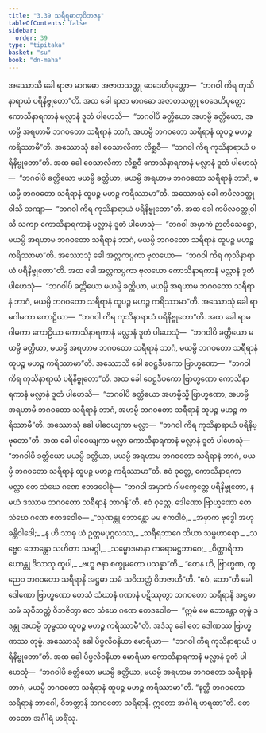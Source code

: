 ```yaml
---
title: "3.39 သရီရဓာတုဝိဘဇန"
tableOfContents: false
sidebar:
  order: 39
type: "tipitaka"
basket: "su"
book: "dn-maha"
---
```



<DynamicBreadcrumb />

<Division number="236" book="dn-maha" e="ch" v="7" p="135">

<Paragraph number="515" book="dn-maha">
အဿောသိ ခေါ ရာဇာ မာဂဓော အဇာတသတ္တု ဝေဒေဟိပုတ္တော—  “ဘဂဝါ ကိရ ကုသိနာရာယံ ပရိနိဗ္ဗုတော”တိ. အထ ခေါ ရာဇာ မာဂဓော အဇာတသတ္တု ဝေဒေဟိပုတ္တော ကောသိနာရကာနံ မလ္လာနံ ဒူတံ ပါဟေသိ—  “ဘဂဝါပိ ခတ္တိယော အဟမ္ပိ ခတ္တိယော, အဟမ္ပိ အရဟာမိ ဘဂဝတော သရီရာနံ ဘာဂံ, အဟမ္ပိ ဘဂဝတော သရီရာနံ ထူပဉ္စ မဟဉ္စ ကရိဿာမီ”တိ.
</Paragraph>

<Paragraph number="516" book="dn-maha">
အဿောသုံ ခေါ ဝေသာလိကာ လိစ္ဆဝီ—  “ဘဂဝါ ကိရ ကုသိနာရာယံ ပရိနိဗ္ဗုတော”တိ. အထ ခေါ ဝေသာလိကာ လိစ္ဆဝီ ကောသိနာရကာနံ မလ္လာနံ ဒူတံ ပါဟေသုံ—  “ဘဂဝါပိ ခတ္တိယော မယမ္ပိ ခတ္တိယာ, မယမ္ပိ အရဟာမ ဘဂဝတော သရီရာနံ ဘာဂံ, မယမ္ပိ ဘဂဝတော သရီရာနံ ထူပဉ္စ မဟဉ္စ ကရိဿာမာ”တိ.
</Paragraph>

<Paragraph number="517" book="dn-maha">
အဿောသုံ ခေါ ကပိလဝတ္ထုဝါသီ သကျာ—  “ဘဂဝါ ကိရ ကုသိနာရာယံ ပရိနိဗ္ဗုတော”တိ. အထ ခေါ ကပိလဝတ္ထုဝါသီ သကျာ ကောသိနာရကာနံ မလ္လာနံ ဒူတံ ပါဟေသုံ—  “ဘဂဝါ အမှာကံ ဉာတိသေဋ္ဌော, မယမ္ပိ အရဟာမ ဘဂဝတော သရီရာနံ ဘာဂံ, မယမ္ပိ ဘဂဝတော သရီရာနံ ထူပဉ္စ မဟဉ္စ ကရိဿာမာ”တိ.
</Paragraph>

<Paragraph number="518" book="dn-maha">
အဿောသုံ ခေါ အလ္လကပ္ပကာ ဗုလယော—  “ဘဂဝါ ကိရ ကုသိနာရာယံ ပရိနိဗ္ဗုတော”တိ. အထ ခေါ အလ္လကပ္ပကာ ဗုလယော ကောသိနာရကာနံ မလ္လာနံ ဒူတံ ပါဟေသုံ—  “ဘဂဝါပိ ခတ္တိယော မယမ္ပိ ခတ္တိယာ, မယမ္ပိ အရဟာမ ဘဂဝတော သရီရာနံ ဘာဂံ, မယမ္ပိ ဘဂဝတော သရီရာနံ ထူပဉ္စ မဟဉ္စ ကရိဿာမာ”တိ.
</Paragraph>

<Paragraph number="519" book="dn-maha">
အဿောသုံ ခေါ ရာမဂါမကာ ကောဠိယာ—  “ဘဂဝါ ကိရ ကုသိနာရာယံ ပရိနိဗ္ဗုတော”တိ. အထ ခေါ ရာမဂါမကာ ကောဠိယာ ကောသိနာရကာနံ မလ္လာနံ ဒူတံ ပါဟေသုံ—  “ဘဂဝါပိ ခတ္တိယော မယမ္ပိ ခတ္တိယာ, မယမ္ပိ အရဟာမ ဘဂဝတော သရီရာနံ ဘာဂံ, မယမ္ပိ ဘဂဝတော သရီရာနံ ထူပဉ္စ မဟဉ္စ ကရိဿာမာ”တိ.
</Paragraph>

<Paragraph number="520" book="dn-maha">
အဿောသိ ခေါ ဝေဋ္ဌဒီပကော ဗြာဟ္မဏော—  “ဘဂဝါ ကိရ ကုသိနာရာယံ ပရိနိဗ္ဗုတော”တိ. အထ ခေါ ဝေဋ္ဌဒီပကော ဗြာဟ္မဏော ကောသိနာရကာနံ မလ္လာနံ ဒူတံ ပါဟေသိ—  “ဘဂဝါပိ ခတ္တိယော အဟမ္ပိသ္မိ ဗြာဟ္မဏော, အဟမ္ပိ အရဟာမိ ဘဂဝတော သရီရာနံ ဘာဂံ, အဟမ္ပိ ဘဂဝတော သရီရာနံ ထူပဉ္စ မဟဉ္စ ကရိဿာမီ”တိ.
</Paragraph>

<Paragraph number="521" book="dn-maha">
အဿောသုံ ခေါ ပါဝေယျကာ မလ္လာ—  “ဘဂဝါ ကိရ ကုသိနာရာယံ ပရိနိဗ္ဗုတော”တိ. အထ ခေါ ပါဝေယျကာ မလ္လာ ကောသိနာရကာနံ မလ္လာနံ ဒူတံ ပါဟေသုံ—  “ဘဂဝါပိ ခတ္တိယော မယမ္ပိ ခတ္တိယာ, မယမ္ပိ အရဟာမ ဘဂဝတော သရီရာနံ ဘာဂံ, မယမ္ပိ ဘဂဝတော သရီရာနံ ထူပဉ္စ မဟဉ္စ ကရိဿာမာ”တိ.
</Paragraph>

<Paragraph number="522" book="dn-maha">
ဧဝံ ဝုတ္တေ, ကောသိနာရကာ မလ္လာ တေ သံဃေ ဂဏေ ဧတဒဝေါစုံ—  “ဘဂဝါ အမှာကံ ဂါမက္ခေတ္တေ ပရိနိဗ္ဗုတော, န မယံ ဒဿာမ ဘဂဝတော သရီရာနံ ဘာဂန်”တိ.
</Paragraph>

</Division>
<Division number="237" book="dn-maha" e="ch" v="7" p="136">

<Paragraph number="523" book="dn-maha">
ဧဝံ ဝုတ္တေ, ဒေါဏော ဗြာဟ္မဏော တေ သံဃေ ဂဏေ ဧတဒဝေါစ—
</Paragraph>

<Paragraph number="524" type="verses" book="dn-maha">
_“သုဏန္တု ဘောန္တော မမ ဧကဝါစံ,_  
_အမှာက ဗုဒ္ဓေါ အဟု ခန္တိဝါဒေါ;_  
_န ဟိ သာဓု ယံ ဥတ္တမပုဂ္ဂလဿ,_  
_သရီရဘာဂေ သိယာ သမ္ပဟာရော._  

</Paragraph>

<Paragraph number="525" type="verses" book="dn-maha">
_သဗ္ဗေဝ ဘောန္တော သဟိတာ သမဂ္ဂါ,_  
_သမ္မောဒမာနာ ကရောမဋ္ဌဘာဂေ;_  
_ဝိတ္ထာရိကာ ဟောန္တု ဒိသာသု ထူပါ,_  
_ဗဟူ ဇနာ စက္ခုမတော ပသန္နာ”တိ._  

</Paragraph>

</Division>
<Division number="238" book="dn-maha" e="ch" v="7" p="137">

<Paragraph number="526" book="dn-maha">
“တေန ဟိ, ဗြာဟ္မဏ, တွညေဝ ဘဂဝတော သရီရာနိ အဋ္ဌဓာ သမံ သဝိဘတ္တံ ဝိဘဇာဟီ”တိ. “ဧဝံ, ဘော”တိ ခေါ ဒေါဏော ဗြာဟ္မဏော တေသံ သံဃာနံ ဂဏာနံ ပဋိဿုတွာ ဘဂဝတော သရီရာနိ အဋ္ဌဓာ သမံ သုဝိဘတ္တံ ဝိဘဇိတွာ တေ သံဃေ ဂဏေ ဧတဒဝေါစ—  “ဣမံ မေ ဘောန္တော တုမ္ဗံ ဒဒန္တု အဟမ္ပိ တုမ္ဗဿ ထူပဉ္စ မဟဉ္စ ကရိဿာမီ”တိ. အဒံသု ခေါ တေ ဒေါဏဿ ဗြာဟ္မဏဿ တုမ္ဗံ.
</Paragraph>

<Paragraph number="527" book="dn-maha">
အဿောသုံ ခေါ ပိပ္ပလိဝနိယာ မောရိယာ—  “ဘဂဝါ ကိရ ကုသိနာရာယံ ပရိနိဗ္ဗုတော”တိ. အထ ခေါ ပိပ္ပလိဝနိယာ မောရိယာ ကောသိနာရကာနံ မလ္လာနံ ဒူတံ ပါဟေသုံ—  “ဘဂဝါပိ ခတ္တိယော မယမ္ပိ ခတ္တိယာ, မယမ္ပိ အရဟာမ ဘဂဝတော သရီရာနံ ဘာဂံ, မယမ္ပိ ဘဂဝတော သရီရာနံ ထူပဉ္စ မဟဉ္စ ကရိဿာမာ”တိ. “နတ္ထိ ဘဂဝတော သရီရာနံ ဘာဂေါ, ဝိဘတ္တာနိ ဘဂဝတော သရီရာနိ. ဣတော အင်္ဂါရံ ဟရထာ”တိ. တေ တတော အင်္ဂါရံ ဟရိံသု.
</Paragraph>
</Division>
